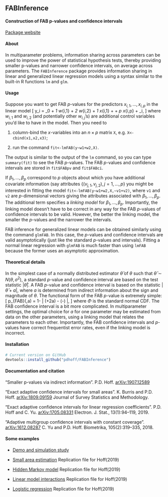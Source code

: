 ## FABInference

#### Construction of FAB p-values and confidence intervals


[Package website](https://pdhoff.github.io/FABInference/)


#### About
In multiparameter problems, information sharing across parameters 
can be used to improve the power of statistical hypothesis tests, thereby
providing smaller p-values and narrower confidence intervals, on average across parameters. 
The `FABInference` package provides information sharing in linear and 
generalized linear regression models using a syntax similar to the 
built-in R functions `lm` and `glm`. 


#### Usage
Suppose you want to get FAB $p$-values for the predictors 
$x_{i,1},\ldots, x_{i,p}$ in the linear model 
\[
 y_i = \alpha_0 + \alpha_1 w_{i,1} + \alpha_2 w_{i,2} + 
       \beta_1 x_{i,1} + \cdots + \beta_p x_{i,p} + \epsilon_i, 
\]
where $w_{i,1}$ and $w_{i,2}$ (and potentially other $w_{i,j}$'s) 
are additional control variables you'd like to have in the model. 
Then you need to 

1. column-bind the $x$-variables into an $n\times p$ matrix `X`, 
   e.g. `X<-cbind(x1,x2,x3)`; 

2. run the command `fit<-lmFAB(y~w1+w2,X)`.  

The output is similar to the output of the `lm` command, so you can 
type `summary(fit)` to see the FAB $p$-values. The FAB $p$-values and 
confidence intervals are stored in `fit$FABpv` and `fit$FABci`. 

If $\beta_1,\ldots, \beta_p$ correspond to $p$ objects about which you 
have additional covariate information (say attributes $\{(v_{j,1},v_{j,2}), 
j =1,\ldots, p\}$ you might be interested in fitting the model 
`fit<-lmFAB(y~w1+w2,X,~v1+v2)`, where `v1` and `v2` are $p$-dimensional 
vectors giving the attributes associated with $\beta_1,\ldots, \beta_p$. 
The additional term specifies a *linking model* for $\beta_1,\ldots, \beta_p$. 
Importantly, the linking model doesn't have to be correct in any way for the 
FAB $p$-values of confidence intervals to be valid. However, the better the linking model, the smaller the $p$-values and the narrower the intervals. 

FAB inference for generalized linear models can be obtained similarly 
using the command `glmFAB`. In this case, the $p$-values and confidence 
intervals are valid asymptotically (just like the standard 
$p$-values and intervals). Fitting a normal linear regression 
with `glmFAB` is much faster than using `lmFAB` because the former uses 
an asymptotic approximation. 



#### Theoretical details
In the simplest case of a normally distributed estimator $\hat \theta$ of
$\theta$ such that $\hat\theta\sim N(\theta,\sigma^2)$, a standard $p$-value
and confidence interval are based on the test statistic $|\hat\theta|$. 
A FAB $p$-value and confidence interval is  based on the statistic
$|\hat\theta+a|$, where $a$ is determined from indirect information about 
the sign and magnitude of $\theta$. The functional form of the FAB $p$-value
is extremely simple: 
\[
 p_{FAB}(\hat\theta,a) = 1- | \Phi(\hat\theta+2a) - \Phi(-\hat\theta) |, 
\]
where $\Phi$ is the standard normal CDF. The FAB confidence interval is a bit more complicated. In multiparameter settings, the optimal choice for $a$ for one parameter may be estimated from data on the other parameters, using a linking model that relates the parameters to each other. Importantly, the FAB confidence intervals and $p$-values have correct frequentist error rates, even if the linking model is incorrect. 

#### Installation


```r
# Current version on GitHub
devtools::install_github("pdhoff/FABInference") 
```


#### Documentation and citation


"Smaller p-values via indirect information". P.D. Hoff.  [arXiv:1907.12589](https://arxiv.org/abs/1907.12589) 

"Exact adaptive confidence intervals for small areas". K. Burris and P.D. Hoff. 
[arXiv:1809.09159](https://arxiv.org/abs/1809.09159) Journal of Survey Statistics and Methodology.

"Exact adaptive confidence intervals for linear regression coefficients". 
P.D. Hoff and C. Yu. [arXiv:1705.08331](https://arxiv.org/abs/1705.08331) Electron. J. Stat., 13(1):94–119, 2019. 

"Adaptive multigroup confidence intervals with constant coverage". 
[arXiv:1612.08287](https://arxiv.org/abs/1612.08287) C. Yu and P.D. Hoff. Biometrika, 105(2):319–335, 2018. 


#### Some examples

* [Demo and simulation study](articles/simstudy.html)

* [Small area estimation](articles/exampleFHmodel.html) Replication file for Hoff(2019)

* [Hidden Markov model](articles/exampleHMM.html) Replication file for Hoff(2019)

* [Linear model interactions](articles/exampleInteraction.html) Replication file for Hoff(2019)

* [Logistic regression](articles/exampleLogistic.html) Replication file for Hoff(2019)


